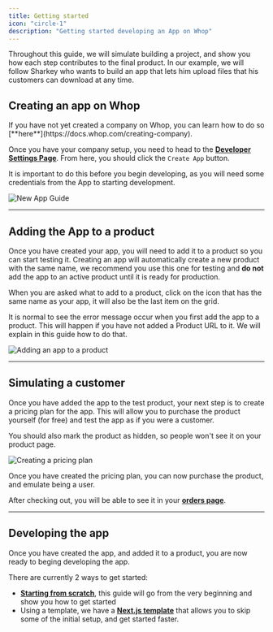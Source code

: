 ```yaml
---
title: Getting started
icon: "circle-1"
description: "Getting started developing an App on Whop"
---
```


<Note>
  Throughout this guide, we will simulate building a project, and show you how
  each step contributes to the final product. In our example, we will follow
  Sharkey who wants to build an app that lets him upload files that his
  customers can download at any time.
</Note>

## Creating an app on Whop

<Tip>
  If you have not yet created a company on Whop, you can learn how to do so
  [**here**](https://docs.whop.com/creating-company).
</Tip>

Once you have your company setup, you need to head to the [**Developer Settings Page**](https://dash.whop.com/settings/developer). From here, you should click the `Create App` button.

It is important to do this before you begin developing, as you will need some credentials from the App to starting development.

![New App Guide](https://imgur.com/wdjI1C9.gif)

---

## Adding the App to a product

Once you have created your app, you will need to add it to a product so you can start testing it. Creating an app will automatically create a new product with the same name, we recommend you use this one for testing and **do not** add the app to an active product until it is ready for production.

When you are asked what to add to a product, click on the icon that has the same name as your app, it will also be the last item on the grid.

<Note>
  It is normal to see the error message occur when you first add the app to a
  product. This will happen if you have not added a Product URL to it. We will
  explain in this guide how to do that.
</Note>

![Adding an app to a product](https://imgur.com/ORKYLOw.gif)

---

## Simulating a customer

Once you have added the app to the test product, your next step is to create a pricing plan for the app. This will allow you to purchase the product yourself (for free) and test the app as if you were a customer.

You should also mark the product as hidden, so people won't see it on your product page.

![Creating a pricing plan](https://imgur.com/32irEDK.gif)

Once you have created the pricing plan, you can now purchase the product, and emulate being a user.

After checking out, you will be able to see it in your [**orders page**](whop.com/orders).

---

## Developing the app

Once you have created the app, and added it to a product, you are now ready to beging developing the app.

There are currently 2 ways to get started:

- [**Starting from scratch**](/apps/create-an-app), this guide will go from the very beginning and show you how to get started
- Using a template, we have a [**Next.js template**](/apps/next-template) that allows you to skip some of the initial setup, and get started faster.
